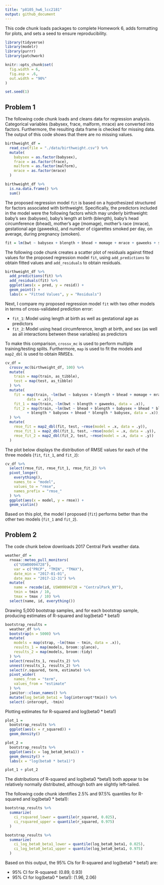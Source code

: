 ```yaml
---
title: "p8105_hw6_lcc2181"
output: github_document
---
```


This code chunk loads packages to complete Homework 6, adds formatting for plots, and sets a seed to ensure reproducibility.

```r
library(tidyverse)
library(modelr)
library(purrr)
library(patchwork)

knitr::opts_chunk$set(
  fig.width = 6,
  fig.asp = .6,
  out.width = "90%"
)

set.seed(1)
```

## Problem 1

The following code chunk loads and cleans data for regression analysis. Categorical variables (babysex, frace, malform, mrace) are converted into factors. Furthermore, the resulting data frame is checked for missing data. The output of this code shows that there are no missing values.

```r
birthweight_df =
  read_csv(file = "./data/birthweight.csv") %>% 
  mutate(
    babysex = as.factor(babysex),
    frace = as.factor(frace),
    malform = as.factor(malform),
    mrace = as.factor(mrace)
  )

birthweight_df %>% 
  is.na.data.frame() %>% 
  sum()
```

The proposed regression model `fit` is based on a hypothesized structured for factors associated with birthweight. Specifically, the predictors included in the model were the following factors which may underly birthweight: baby's sex (babysex), baby's length at birth (blength), baby's head circumference (bhead), mother's age (momage), mother's race (mrace), gestational age (gaweeks), and number of cigarettes smoked per day, on average, during pregnancy (smoken).

```r
fit = lm(bwt ~ babysex + blength + bhead + momage + mrace + gaweeks + smoken, data = birthweight_df)
```

The following code chunk creates a scatter plot of residuals against fitted values for the proposed regression model `fit`, using `add_predictions` to obtain fitted values and `add_residuals` to obtain residuals.

```r
birthweight_df %>% 
  add_predictions(fit) %>% 
  add_residuals(fit) %>% 
  ggplot(aes(x = pred, y = resid)) + 
  geom_point() +
  labs(x = "Fitted Values", y = "Residuals")
```

Next, I compare my proposed regression model `fit` with two other models in terms of cross-validated prediction error:

* `fit_1`: Model using length at birth as well as gestational age as predictors
* `fit_2`: Model using head circumference, length at birth, and sex (as well as all interactions between these variables) as predictors

To make this comparison, `crossv_mc` is used to perform multiple training/testing splits. Furthermore, `map` is used to fit the models and `map2_dbl` is used to obtain RMSEs.

```r
cv_df =
  crossv_mc(birthweight_df, 100) %>% 
  mutate(
    train = map(train, as_tibble),
    test = map(test, as_tibble)
  ) %>% 
  mutate(
    fit = map(train, ~lm(bwt ~ babysex + blength + bhead + momage + mrace + gaweeks + smoken, 
          data = .x)),
    fit_1 = map(train, ~lm(bwt ~ blength + gaweeks, data = .x)),
    fit_2 = map(train, ~lm(bwt ~ bhead + blength + babysex + bhead * blength + bhead * babysex 
          + blength * babysex + bhead * blength * babysex, data = .x)),
  ) %>% 
  mutate(
    rmse_fit = map2_dbl(fit, test, ~rmse(model = .x, data = .y)),
    rmse_fit_1 = map2_dbl(fit_1, test, ~rmse(model = .x, data = .y)),
    rmse_fit_2 = map2_dbl(fit_2, test, ~rmse(model = .x, data = .y))
  )
```

The plot below displays the distribution of RMSE values for each of the three models (`fit`, `fit_1`, and `fit_2`):

```r
cv_df %>% 
  select(rmse_fit, rmse_fit_1, rmse_fit_2) %>% 
  pivot_longer(
    everything(),
    names_to = "model",
    values_to = "rmse",
    names_prefix = "rmse_"
  ) %>% 
  ggplot(aes(x = model, y = rmse)) +
  geom_violin()
```

Based on this plot, the model I proposed (`fit`) performs better than the other two models (`fit_1` and `fit_2`).

## Problem 2

The code chunk below downloads 2017 Central Park weather data.

```r
weather_df = 
  rnoaa::meteo_pull_monitors(
    c("USW00094728"),
    var = c("PRCP", "TMIN", "TMAX"), 
    date_min = "2017-01-01",
    date_max = "2017-12-31") %>%
  mutate(
    name = recode(id, USW00094728 = "CentralPark_NY"),
    tmin = tmin / 10,
    tmax = tmax / 10) %>%
  select(name, id, everything())
```

Drawing 5,000 bootstrap samples, and for each bootstrap sample, producing estimates of R-squared and log(beta0 * beta1)

```r
bootstrap_results = 
  weather_df %>% 
  bootstrap(n = 5000) %>% 
  mutate(
    models = map(strap, ~lm(tmax ~ tmin, data = .x)),
    results_1 = map(models, broom::glance),
    results_2 = map(models, broom::tidy)
  ) %>% 
  select(results_1, results_2) %>% 
  unnest(results_1, results_2) %>% 
  select(r.squared, term, estimate) %>% 
  pivot_wider(
    names_from = "term",
    values_from = "estimate"
  ) %>% 
  janitor::clean_names() %>% 
  mutate(log_beta0_beta1 = log(intercept*tmin)) %>% 
  select(-intercept, -tmin)
```

Plotting estimates for R-squared and log(beta0 * beta1)

```r
plot_1 =
  bootstrap_results %>% 
  ggplot(aes(x = r_squared)) +
  geom_density()

plot_2 =
  bootstrap_results %>% 
  ggplot(aes(x = log_beta0_beta1)) +
  geom_density() +
  labs(x = "log(beta0 * beta1)")

plot_1 + plot_2
```

The distributions of R-squared and log(beta0 *beta1) both appear to be relatively normally distributed, although both are slightly left-tailed.

The following code chunk identifies 2.5% and 97.5% quantiles for R-squared and log(beta0 * beta1):

```r
bootstrap_results %>%
  summarize(
    ci_rsquared_lower = quantile(r_squared, 0.025),
    ci_rsquared_upper = quantile(r_squared, 0.975)
  )

bootstrap_results %>%
  summarize(
    ci_log_beta0_beta1_lower = quantile(log_beta0_beta1, 0.025),
    ci_log_beta0_beta1_upper = quantile(log_beta0_beta1, 0.975)
  )
```

Based on this output, the 95% CIs for R-squared and log(beta0 * beta1) are:

* 95% CI for R-squared: (0.89, 0.93)
* 95% CI for log(beta0 * beta1): (1.96, 2.06)